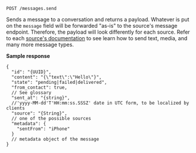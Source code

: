 `POST /messages.send`

Sends a message to a conversation and returns a payload. Whatever is put on the
`message` field will be forwarded "as-is" to the source's message endpoint. Therefore,
the payload will look differently for each source. Refer to each [source's documentation](../../sources/introduction)
to see learn how to send text, media, and many more message types.


**Sample response**

```json5
{
  "id": "{UUID}",
  "content": "{\"text\":\"Hello\"}",
  "state": "pending|failed|delivered",
  "from_contact": true,
  // See glossary
  "sent_at": "{string}",
  //'yyyy-MM-dd'T'HH:mm:ss.SSSZ' date in UTC form, to be localized by clients
  "source": "{String}",
  // one of the possible sources
  "metadata": {
    "sentFrom": "iPhone"
  }
  // metadata object of the message
}
```
